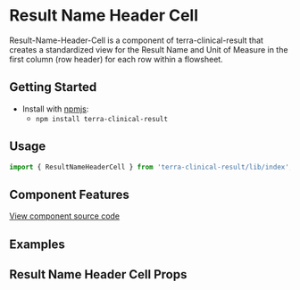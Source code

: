 


<Badge />

# Result Name Header Cell

Result-Name-Header-Cell is a component of terra-clinical-result that creates a standardized view for the Result Name and Unit of Measure in the first column (row header) for each row within a flowsheet.

## Getting Started

- Install with [npmjs](https://www.npmjs.com):
  - `npm install terra-clinical-result`


<!-- AUTO-GENERATED-CONTENT:START Peer Dependencies -->
<!-- AUTO-GENERATED-CONTENT:END -->

## Usage
```jsx
import { ResultNameHeaderCell } from 'terra-clinical-result/lib/index';
```

## Component Features

[View component source code](https://github.com/cerner/terra-clinical/tree/master/packages/terra-clinical-result)

## Examples
<Default />
<FlowsheetExample title="Result Name Header Cells in Sample Flowsheet"/>

## Result Name Header Cell Props
<ResultNameHeaderProps />
